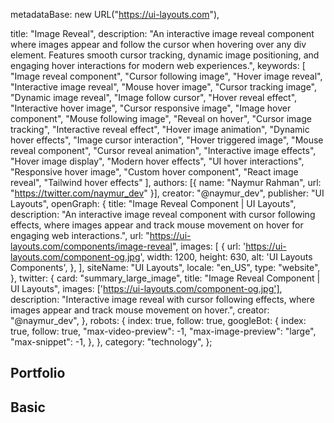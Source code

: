   metadataBase: new URL("https://ui-layouts.com"),

  title: "Image Reveal",
  description: "An interactive image reveal component where images appear and follow the cursor when hovering over any div element. Features smooth cursor tracking, dynamic image positioning, and engaging hover interactions for modern web experiences.",
  keywords: [
    "Image reveal component",
    "Cursor following image",
    "Hover image reveal",
    "Interactive image reveal",
    "Mouse hover image",
    "Cursor tracking image",
    "Dynamic image reveal",
    "Image follow cursor",
    "Hover reveal effect",
    "Interactive hover image",
    "Cursor responsive image",
    "Image hover component",
    "Mouse following image",
    "Reveal on hover",
    "Cursor image tracking",
    "Interactive reveal effect",
    "Hover image animation",
    "Dynamic hover effects",
    "Image cursor interaction",
    "Hover triggered image",
    "Mouse reveal component",
    "Cursor reveal animation",
    "Interactive image effects",
    "Hover image display",
    "Modern hover effects",
    "UI hover interactions",
    "Responsive hover image",
    "Custom hover component",
    "React image reveal",
    "Tailwind hover effects"
  ],
  authors: [{ name: "Naymur Rahman", url: "https://twitter.com/naymur_dev" }],
  creator: "@naymur_dev",
  publisher: "UI Layouts",
  openGraph: {
    title: "Image Reveal Component | UI Layouts",
    description: "An interactive image reveal component with cursor following effects, where images appear and track mouse movement on hover for engaging web interactions.",
    url: "https://ui-layouts.com/components/image-reveal",
    images: [
      {
        url: 'https://ui-layouts.com/component-og.jpg',
        width: 1200,
        height: 630,
        alt: 'UI Layouts Components',
      },
    ],
    siteName: "UI Layouts",
    locale: "en_US",
    type: "website",
  },
  twitter: {
    card: "summary_large_image",
    title: "Image Reveal Component | UI Layouts",
    images: ['https://ui-layouts.com/component-og.jpg'],
    description: "Interactive image reveal with cursor following effects, where images appear and track mouse movement on hover.",
    creator: "@naymur_dev",
  },
  robots: {
    index: true,
    follow: true,
    googleBot: {
      index: true,
      follow: true,
      "max-video-preview": -1,
      "max-image-preview": "large",
      "max-snippet": -1,
    },
  },
  category: "technology",
};

## Portfolio

<ComponentCodePreview name='image-reveal' hasReTrigger responsive />

## Basic

<ComponentCodePreview name='image-reveal2' hasReTrigger responsive />
